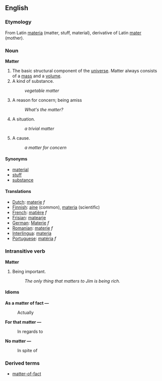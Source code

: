 ==English==
===Etymology===
From Latin [[materia]] (matter, stuff, material), derivative of Latin [[mater]] (mother).
===Noun===
'''Matter'''
#The basic structural component of the [[universe]].  Matter always consists of a [[mass]] and a [[volume]].
#A kind of substance.
#:''vegetable matter''
#A reason for concern; being amiss
#:''What's the matter?''
#A situation.
#:''a trivial matter''
#A cause.
#:''a matter for concern''
====Synonyms====
*[[material]]
*[[stuff]]
*[[substance]]
==== Translations ====
*[[Dutch]]: [[materie]] ''f''
*[[Finnish]]: [[aine]] (common), [[materia]] (scientific)
*[[French]]: [[matière]] ''f''
*[[Frisian]]: [[matearje]]
*[[German]]: [[Materie]] ''f''
*[[Romanian]]: [[materie]] ''f''
*[[Interlingua]]: [[materia]]
*[[Portuguese]]: [[matéria]] ''f''

===Intransitive verb===
'''Matter'''
#Being important.
#:''The only thing that matters to Jim is being rich.''
====Idioms====
'''As a matter of fact &mdash;'''
:Actually
'''For that matter &mdash;'''
:In regards to
'''No matter &mdash;'''
:In spite of

===Derived terms===
*[[matter-of-fact]]